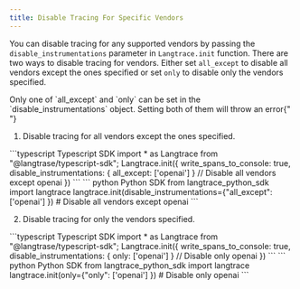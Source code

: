 ```yaml
---
title: Disable Tracing For Specific Vendors
---
```


You can disable tracing for any supported vendors by passing the `disable_instrumentations` parameter in `Langtrace.init` function. There are two ways to disable tracing for vendors. Either set `all_except` to disable all vendors except the ones specified or set `only` to disable only the vendors specified.

<Warning>
  Only one of `all_except` and `only` can be set in the
  `disable_instrumentations` object. Setting both of them will throw an
  error{" "}
</Warning>

1. Disable tracing for all vendors except the ones specified.

<CodeGroup>
```typescript Typescript SDK
import * as Langtrace from "@langtrase/typescript-sdk";
Langtrace.init({
  write_spans_to_console: true,
  disable_instrumentations: { all_except: ['openai'] } // Disable all vendors except openai
})
```
``` python Python SDK
from langtrace_python_sdk import langtrace
langtrace.init(disable_instrumentations={"all_except": ['openai'] }) # Disable all vendors except openai
```
</CodeGroup>

2. Disable tracing for only the vendors specified.

<CodeGroup>
```typescript Typescript SDK
import * as Langtrace from "@langtrase/typescript-sdk";
Langtrace.init({
  write_spans_to_console: true,
  disable_instrumentations: { only: ['openai'] } // Disable only openai
})
```
``` python Python SDK
from langtrace_python_sdk import langtrace
langtrace.init(only={"only": ['openai'] }) # Disable only openai
```
</CodeGroup>
